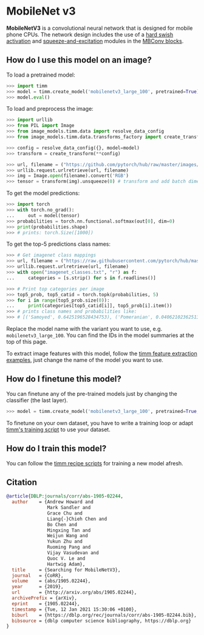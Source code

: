 # MobileNet v3

**MobileNetV3** is a convolutional neural network that is designed for mobile phone CPUs. The network design includes the use of a [hard swish activation](https://paperswithcode.com/method/hard-swish) and [squeeze-and-excitation](https://paperswithcode.com/method/squeeze-and-excitation-block) modules in the [MBConv blocks](https://paperswithcode.com/method/inverted-residual-block).

## How do I use this model on an image?

To load a pretrained model:

```py
>>> import timm
>>> model = timm.create_model('mobilenetv3_large_100', pretrained=True)
>>> model.eval()
```

To load and preprocess the image:

```py 
>>> import urllib
>>> from PIL import Image
>>> from image_models.timm.data import resolve_data_config
>>> from image_models.timm.data.transforms_factory import create_transform

>>> config = resolve_data_config({}, model=model)
>>> transform = create_transform(**config)

>>> url, filename = ("https://github.com/pytorch/hub/raw/master/images/dog.jpg", "dog.jpg")
>>> urllib.request.urlretrieve(url, filename)
>>> img = Image.open(filename).convert('RGB')
>>> tensor = transform(img).unsqueeze(0) # transform and add batch dimension
```

To get the model predictions:

```py
>>> import torch
>>> with torch.no_grad():
...     out = model(tensor)
>>> probabilities = torch.nn.functional.softmax(out[0], dim=0)
>>> print(probabilities.shape)
>>> # prints: torch.Size([1000])
```

To get the top-5 predictions class names:

```py
>>> # Get imagenet class mappings
>>> url, filename = ("https://raw.githubusercontent.com/pytorch/hub/master/imagenet_classes.txt", "imagenet_classes.txt")
>>> urllib.request.urlretrieve(url, filename) 
>>> with open("imagenet_classes.txt", "r") as f:
...     categories = [s.strip() for s in f.readlines()]

>>> # Print top categories per image
>>> top5_prob, top5_catid = torch.topk(probabilities, 5)
>>> for i in range(top5_prob.size(0)):
...     print(categories[top5_catid[i]], top5_prob[i].item())
>>> # prints class names and probabilities like:
>>> # [('Samoyed', 0.6425196528434753), ('Pomeranian', 0.04062102362513542), ('keeshond', 0.03186424449086189), ('white wolf', 0.01739676296710968), ('Eskimo dog', 0.011717947199940681)]
```

Replace the model name with the variant you want to use, e.g. `mobilenetv3_large_100`. You can find the IDs in the model summaries at the top of this page.

To extract image features with this model, follow the [timm feature extraction examples](../feature_extraction), just change the name of the model you want to use.

## How do I finetune this model?

You can finetune any of the pre-trained models just by changing the classifier (the last layer).

```py
>>> model = timm.create_model('mobilenetv3_large_100', pretrained=True, num_classes=NUM_FINETUNE_CLASSES)
```
To finetune on your own dataset, you have to write a training loop or adapt [timm's training
script](https://github.com/rwightman/pytorch-image-models/blob/master/train.py) to use your dataset.

## How do I train this model?

You can follow the [timm recipe scripts](../scripts) for training a new model afresh.

## Citation

```BibTeX
@article{DBLP:journals/corr/abs-1905-02244,
  author    = {Andrew Howard and
               Mark Sandler and
               Grace Chu and
               Liang{-}Chieh Chen and
               Bo Chen and
               Mingxing Tan and
               Weijun Wang and
               Yukun Zhu and
               Ruoming Pang and
               Vijay Vasudevan and
               Quoc V. Le and
               Hartwig Adam},
  title     = {Searching for MobileNetV3},
  journal   = {CoRR},
  volume    = {abs/1905.02244},
  year      = {2019},
  url       = {http://arxiv.org/abs/1905.02244},
  archivePrefix = {arXiv},
  eprint    = {1905.02244},
  timestamp = {Tue, 12 Jan 2021 15:30:06 +0100},
  biburl    = {https://dblp.org/rec/journals/corr/abs-1905-02244.bib},
  bibsource = {dblp computer science bibliography, https://dblp.org}
}
```

<!--
Type: model-index
Collections:
- Name: MobileNet V3
  Paper:
    Title: Searching for MobileNetV3
    URL: https://paperswithcode.com/paper/searching-for-mobilenetv3
Models:
- Name: mobilenetv3_large_100
  In Collection: MobileNet V3
  Metadata:
    FLOPs: 287193752
    Parameters: 5480000
    File Size: 22076443
    Architecture:
    - 1x1 Convolution
    - Batch Normalization
    - Convolution
    - Dense Connections
    - Depthwise Separable Convolution
    - Dropout
    - Global Average Pooling
    - Hard Swish
    - Inverted Residual Block
    - ReLU
    - Residual Connection
    - Softmax
    - Squeeze-and-Excitation Block
    Tasks:
    - Image Classification
    Training Techniques:
    - RMSProp
    - Weight Decay
    Training Data:
    - ImageNet
    Training Resources: 4x4 TPU Pod
    ID: mobilenetv3_large_100
    LR: 0.1
    Dropout: 0.8
    Crop Pct: '0.875'
    Momentum: 0.9
    Batch Size: 4096
    Image Size: '224'
    Weight Decay: 1.0e-05
    Interpolation: bicubic
  Code: https://github.com/rwightman/pytorch-image-models/blob/9a25fdf3ad0414b4d66da443fe60ae0aa14edc84/timm/models/mobilenetv3.py#L363
  Weights: https://github.com/rwightman/pytorch-image-models/releases/download/v0.1-weights/mobilenetv3_large_100_ra-f55367f5.pth
  Results:
  - Task: Image Classification
    Dataset: ImageNet
    Metrics:
      Top 1 Accuracy: 75.77%
      Top 5 Accuracy: 92.54%
- Name: mobilenetv3_rw
  In Collection: MobileNet V3
  Metadata:
    FLOPs: 287190638
    Parameters: 5480000
    File Size: 22064048
    Architecture:
    - 1x1 Convolution
    - Batch Normalization
    - Convolution
    - Dense Connections
    - Depthwise Separable Convolution
    - Dropout
    - Global Average Pooling
    - Hard Swish
    - Inverted Residual Block
    - ReLU
    - Residual Connection
    - Softmax
    - Squeeze-and-Excitation Block
    Tasks:
    - Image Classification
    Training Techniques:
    - RMSProp
    - Weight Decay
    Training Data:
    - ImageNet
    Training Resources: 4x4 TPU Pod
    ID: mobilenetv3_rw
    LR: 0.1
    Dropout: 0.8
    Crop Pct: '0.875'
    Momentum: 0.9
    Batch Size: 4096
    Image Size: '224'
    Weight Decay: 1.0e-05
    Interpolation: bicubic
  Code: https://github.com/rwightman/pytorch-image-models/blob/9a25fdf3ad0414b4d66da443fe60ae0aa14edc84/timm/models/mobilenetv3.py#L384
  Weights: https://github.com/rwightman/pytorch-image-models/releases/download/v0.1-weights/mobilenetv3_100-35495452.pth
  Results:
  - Task: Image Classification
    Dataset: ImageNet
    Metrics:
      Top 1 Accuracy: 75.62%
      Top 5 Accuracy: 92.71%
-->